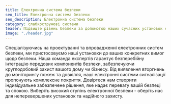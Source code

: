 ```yaml
---
title: Електронна система безпеки
seo_title: Електронна система безпеки
seo_description: Електронна система безпеки
category: слабкострумові системи
teaser: Підвищте рівень безпеки за допомогою наших сучасних установок електронних систем сигналізації. Наша компанія зобов'язана зміцнити ваші приміщення за допомогою передової технології та індивідуальних рішень. 
image: "./header.jpg"
---
```

<p>
Спеціалізуючись на проектуванні та впровадженні електронних систем безпеки, ми пристосовуємо наші установки до ваших конкретних вимог щодо безпеки. Наша команда експертів гарантує безперебійну інтеграцію передових компонентів безпеки, забезпечуючи круглодобовий захист вашого дому чи бізнесу. Від виявлення вторгнень до моніторингу пожеж та довкілля, наші електронні системи сигналізації пропонують комплексне покриття. Довіртеся нам створити індивідуальне забезпечене рішення, яке надає перевагу вашій безпеці та спокою. Виберіть високий ступінь електронної безпеки - оберіть нас для неперевершених установок та надійного захисту.
</p>